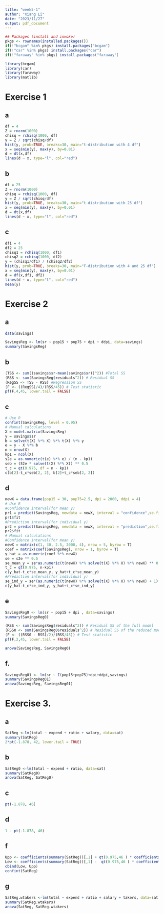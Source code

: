 ```yaml
---
title: "week5-1"
author: "Xiang Li"
date: "2023/11/27"
output: pdf_document
---
```

```r
## Packages (install and invoke)
pkgs <- rownames(installed.packages())
if(!"bcgam" %in% pkgs) install.packages("bcgam")
if(!"car" %in% pkgs) install.packages("car")
if(!"faraway" %in% pkgs) install.packages("faraway")

library(bcgam)
library(car)
library(faraway)
library(matlib)
```
# Exercise 1
## a
```r
df = 4
Z = rnorm(1000)
chisq = rchisq(1000, df)
y = Z / sqrt(chisq/df)
hist(y, prob=TRUE, breaks=30, main="t-distribution with 4 df")
x = seq(min(y), max(y), by=0.01)
d = dt(x,df)
lines(d ~ x, type="l", col="red")
```
## b
```r
df = 25
Z = rnorm(1000)
chisq = rchisq(1000, df)
y = Z / sqrt(chisq/df)
hist(y, prob=TRUE, breaks=30, main="t-distribution with 25 df")
x = seq(min(y), max(y), by=0.01)
d = dt(x,df)
lines(d ~ x, type="l", col="red")
```
## c
```r
df1 = 4
df2 = 25
chisq1 = rchisq(1000, df1)
chisq2 = rchisq(1000, df2)
y = (chisq1/df1) / (chisq2/df2)
hist(y, prob=TRUE, breaks=30, main="F-distribution with 4 and 25 df")
x = seq(min(y), max(y), by=0.01)
d = df(x,df1, df2)
lines(d ~ x, type="l", col="red")
mean(y)
```
# Exercise 2
## a
```r
data(savings)
```
```r
SavingsReg <- lm(sr ~ pop15 + pop75 + dpi + ddpi, data=savings)
summary(SavingsReg)
```
## b
```r
(TSS <- sum((savings$sr-mean(savings$sr))^2)) #Total SS
(RSS <- sum(SavingsReg$residuals^2)) # Residual SS
(RegSS <- TSS - RSS) #Regression SS
(F <- ((RegSS)/4)/(RSS/45)) # Test statistic
pf(F,4,45, lower.tail = FALSE)
```
## c
```r
# Use R
confint(SavingsReg, level = 0.95)
# Manual calculations
X = model.matrix(SavingsReg)
y = savings$sr
b = solve(t(X) %*% X) %*% t(X) %*% y
e = y - X %*% b
n = nrow(X)
kp1 = ncol(X)
s2e = as.numeric(t(e) %*% e) / (n - kp1)
seb = (S2e * solve(t(X) %*% X)) ** 0.5
t_c = qt(0.975, df = n - kp1)
c(b[2]-t_c*seb[2, 2], b[2]+t_c*seb[2, 2])
```
## d
```r
newX = data.frame(pop15 = 30, pop75=2.5, dpi = 2000, ddpi = 4)
# Use R
#Confidence interval(for mean y)
pr1 = predict(SavingsReg, newdata = newX, interval = "confidence",se.fit=TRUE)
pr1$fit
#Prediction interval(for individual y)
pr2 = predict(SavingsReg, newdata = newX, interval = "prediction",se.fit=TRUE)
pr2$fit
# Manual calculations
#Confidence interval(for mean y)
newX = matrix(c(1, 30, 2.5, 2000, 4), nrow = 5, byrow = T)
coef = matrix(coef(SavingsReg), nrow = 1, byrow = T)
y_hat = as.numeric(coef %*% newX)
se = s2e ** 0.5
se_mean_y = se*as.numeric(t(newX) %*% solve(t(X) %*% X) %*% newX) ** 0.5
t_c = qt(0.975, n-kp1)
c(y_hat-t_c*se_mean_y, y_hat+t_c*se_mean_y)
#Prediction interval(for individual y)
se_ind_y = se*(as.numeric(t(newX) %*% solve(t(X) %*% X) %*% newX) + 1) ** 0.5
c(y_hat-t_c*se_ind_y, y_hat+t_c*se_ind_y)
```
## e
```r
SavingsReg0 <- lm(sr ~ pop15 + dpi , data=savings)
summary(SavingsReg0)
```
```r
(RSS <- sum(SavingsReg$residuals^2)) # Residual SS of the full model
(RSS0 <- sum(SavingsReg0$residuals^2)) # Residual SS of the reduced model
(F <- ((RSS0 - RSS)/2)/(RSS/45)) # Test statistic
pf(F,2,45, lower.tail = FALSE)
```
```r
anova(SavingsReg, SavingsReg0)
```
## f.
```r
SavingsReg01 <- lm(sr ~ I(pop15+pop75)+dpi+ddpi,savings)
summary(SavingsReg01)
anova(SavingsReg, SavingsReg01)
```
# Exercise 3.
## a
```r
SatReg <-lm(total ~ expend + ratio + salary, data=sat)
summary(SatReg)
2*pt(-1.878, 42, lower.tail = TRUE)
```
## b
```r
SatReg0 <-lm(total ~ expend + ratio, data=sat)
summary(SatReg0)
anova(SatReg, SatReg0)
```
## c
```r
pt(-1.878, 46)
```
## d
```r
1 - pt(-1.878, 46)
```
## f
```r
Upp <- coefficients(summary(SatReg))[,1] + qt(0.975,46 ) * coefficients(summary(SatReg))[,2]
Low <- coefficients(summary(SatReg))[,1] -  qt(0.975,46 ) * coefficients(summary(SatReg))[,2]
cbind(Low, Upp)
confint(SatReg)
```
## g
```r
SatReg.wtakers <-lm(total ~ expend + ratio + salary + takers, data=sat)
summary(SatReg.wtakers)
anova(SatReg, SatReg.wtakers)
```
